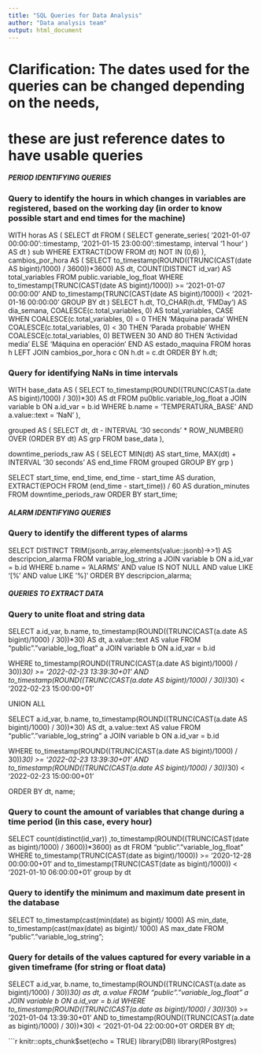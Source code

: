 ```yaml
---
title: "SQL Queries for Data Analysis"
author: "Data analysis team"
output: html_document
---
```


# Clarification: The dates used for the queries can be changed depending on the needs,
# these are just reference dates to have usable queries


##### PERIOD IDENTIFYING QUERIES #####

### Query to identify the hours in which changes in variables are registered, based on the working day (in order to know possible start and end times for the machine)

WITH horas AS (
  SELECT dt FROM (
    SELECT generate_series(
      '2021-01-07 00:00:00'::timestamp,
      '2021-01-15 23:00:00'::timestamp,
      interval '1 hour'
    ) AS dt
  ) sub
  WHERE EXTRACT(DOW FROM dt) NOT IN (0,6)
),
cambios_por_hora AS (
  SELECT 
    to_timestamp(ROUND((TRUNC(CAST(date AS bigint)/1000) / 3600))*3600) AS dt,
    COUNT(DISTINCT id_var) AS total_variables
  FROM public.variable_log_float
  WHERE to_timestamp(TRUNC(CAST(date AS bigint)/1000)) >= '2021-01-07 00:00:00'
    AND to_timestamp(TRUNC(CAST(date AS bigint)/1000)) < '2021-01-16 00:00:00'
  GROUP BY dt
)
SELECT
  h.dt,
  TO_CHAR(h.dt, 'FMDay') AS dia_semana,
  COALESCE(c.total_variables, 0) AS total_variables,
  CASE 
    WHEN COALESCE(c.total_variables, 0) = 0 THEN 'Máquina parada'
    WHEN COALESCE(c.total_variables, 0) < 30 THEN 'Parada probable'
    WHEN COALESCE(c.total_variables, 0) BETWEEN 30 AND 80 THEN 'Actividad media'
    ELSE 'Máquina en operación'
  END AS estado_maquina
FROM horas h
LEFT JOIN cambios_por_hora c ON h.dt = c.dt
ORDER BY h.dt;

### Query for identifying NaNs in time intervals

WITH base_data AS (
    SELECT 
        to_timestamp(ROUND((TRUNC(CAST(a.date AS bigint)/1000) / 30))*30) AS dt
    FROM pu0blic.variable_log_float a
    JOIN variable b ON a.id_var = b.id
    WHERE b.name = 'TEMPERATURA_BASE' AND a.value::text = 'NaN'
),

grouped AS (
    SELECT 
        dt,
        dt - INTERVAL '30 seconds' * ROW_NUMBER() OVER (ORDER BY dt) AS grp
    FROM base_data
),

downtime_periods_raw AS (
    SELECT 
        MIN(dt) AS start_time,
        MAX(dt) + INTERVAL '30 seconds' AS end_time
    FROM grouped
    GROUP BY grp
)

SELECT 
    start_time,
    end_time,
    end_time - start_time AS duration,
    EXTRACT(EPOCH FROM (end_time - start_time)) / 60 AS duration_minutes
FROM downtime_periods_raw
ORDER BY start_time;

##### ALARM IDENTIFYING QUERIES #####

### Query to identify the different types of alarms

SELECT DISTINCT
    TRIM(jsonb_array_elements(value::jsonb)->>1) AS descripcion_alarma
FROM variable_log_string a
JOIN variable b ON a.id_var = b.id
WHERE b.name = 'ALARMS'
  AND value IS NOT NULL
  AND value LIKE '[%'
  AND value LIKE '%]'
ORDER BY descripcion_alarma;



##### QUERIES TO EXTRACT DATA #####

### Query to unite float and string data

SELECT 
    a.id_var,
    b.name,
    to_timestamp(ROUND((TRUNC(CAST(a.date AS bigint)/1000) / 30))*30) AS dt,
    a.value::text AS value
FROM "public"."variable_log_float" a
JOIN variable b 
    ON a.id_var = b.id

WHERE to_timestamp(ROUND((TRUNC(CAST(a.date AS bigint)/1000) / 30))*30) >= '2022-02-23 13:39:30+01'
  AND to_timestamp(ROUND((TRUNC(CAST(a.date AS bigint)/1000) / 30))*30) < '2022-02-23 15:00:00+01'

UNION ALL

SELECT 
    a.id_var,
    b.name,
    to_timestamp(ROUND((TRUNC(CAST(a.date AS bigint)/1000) / 30))*30) AS dt,
    a.value::text AS value
FROM "public"."variable_log_string" a
JOIN variable b 
    ON a.id_var = b.id

WHERE to_timestamp(ROUND((TRUNC(CAST(a.date AS bigint)/1000) / 30))*30) >= '2022-02-23 13:39:30+01'
  AND to_timestamp(ROUND((TRUNC(CAST(a.date AS bigint)/1000) / 30))*30) < '2022-02-23 15:00:00+01'

ORDER BY dt, name;

### Query to count the amount of variables that change during a time period (in this case, every hour)

SELECT count(distinct(id_var)) ,to_timestamp(ROUND((TRUNC(CAST(date as bigint)/1000) / 3600))*3600) 
as dt FROM "public"."variable_log_float" 
WHERE to_timestamp(TRUNC(CAST(date as bigint)/1000)) >= '2020-12-28 00:00:00+01' 
and to_timestamp(TRUNC(CAST(date as bigint)/1000)) < '2021-01-10 06:00:00+01'
group by dt

### Query to identify the minimum and maximum date present in the database

SELECT to_timestamp(cast(min(date) as bigint)/ 1000) AS min_date, 
to_timestamp(cast(max(date) as bigint)/ 1000) AS max_date 
FROM "public"."variable_log_string";

### Query for details of the values captured for every variable in a given timeframe (for string or float data)

SELECT 
    a.id_var,
    b.name,
    to_timestamp(ROUND((TRUNC(CAST(a.date as bigint)/1000) / 30))*30) as dt,
    a.value
FROM "public"."variable_log_float" a
JOIN variable b 
    ON a.id_var = b.id
WHERE to_timestamp(ROUND((TRUNC(CAST(a.date as bigint)/1000) / 30))*30) >= '2021-01-04 13:39:30+01'
  AND to_timestamp(ROUND((TRUNC(CAST(a.date as bigint)/1000) / 30))*30) < '2021-01-04 22:00:00+01'
ORDER BY dt;





```r
knitr::opts_chunk$set(echo = TRUE)
library(DBI)
library(RPostgres)
